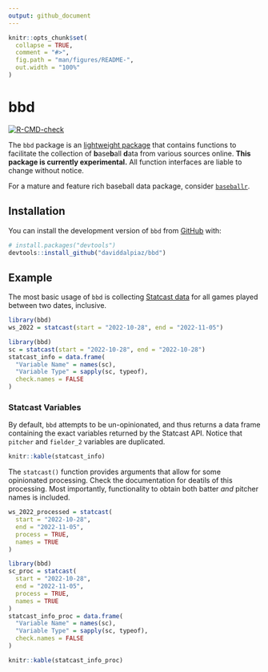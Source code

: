 ```yaml
---
output: github_document
---
```


<!-- README.md is generated from README.Rmd. Please edit that file -->

```r
knitr::opts_chunk$set(
  collapse = TRUE,
  comment = "#>",
  fig.path = "man/figures/README-",
  out.width = "100%"
)
```

# bbd

<!-- badges: start -->
[![R-CMD-check](https://github.com/daviddalpiaz/bbd/actions/workflows/R-CMD-check.yaml/badge.svg)](https://github.com/daviddalpiaz/bbd/actions)
<!-- badges: end -->

The `bbd` package is an [lightweight package](https://www.tinyverse.org/) that contains functions to facilitate the collection of **b**ase**b**all **d**ata from various sources online. **This package is currently experimental.** All function interfaces are liable to change without notice.

For a mature and feature rich baseball data package, consider [`baseballr`](https://github.com/BillPetti/baseballr).

## Installation

You can install the development version of `bbd` from [GitHub](https://github.com/) with:

``` r
# install.packages("devtools")
devtools::install_github("daviddalpiaz/bbd")
```

## Example

The most basic usage of `bbd` is collecting [Statcast data](https://baseballsavant.mlb.com/statcast_search) for all games played between two dates, inclusive.

```r
library(bbd)
ws_2022 = statcast(start = "2022-10-28", end = "2022-11-05")
```

```r
library(bbd)
sc = statcast(start = "2022-10-28", end = "2022-10-28")
statcast_info = data.frame(
  "Variable Name" = names(sc),
  "Variable Type" = sapply(sc, typeof),
  check.names = FALSE
)
```

### Statcast Variables

By default, `bbd` attempts to be un-opinionated, and thus returns a data frame containing the exact variables returned by the Statcast API. Notice that `pitcher` and `fielder_2` variables are duplicated.

```r
knitr::kable(statcast_info)
```

The `statcast()` function provides arguments that allow for some opinionated processing. Check the documentation for deatils of this processing. Most importantly, functionality to obtain both batter *and* pitcher names is included.

```r
ws_2022_processed = statcast(
  start = "2022-10-28",
  end = "2022-11-05",
  process = TRUE,
  names = TRUE
)
```

```r
library(bbd)
sc_proc = statcast(
  start = "2022-10-28",
  end = "2022-11-05",
  process = TRUE,
  names = TRUE
)
statcast_info_proc = data.frame(
  "Variable Name" = names(sc),
  "Variable Type" = sapply(sc, typeof),
  check.names = FALSE
)
```

```r
knitr::kable(statcast_info_proc)
```
